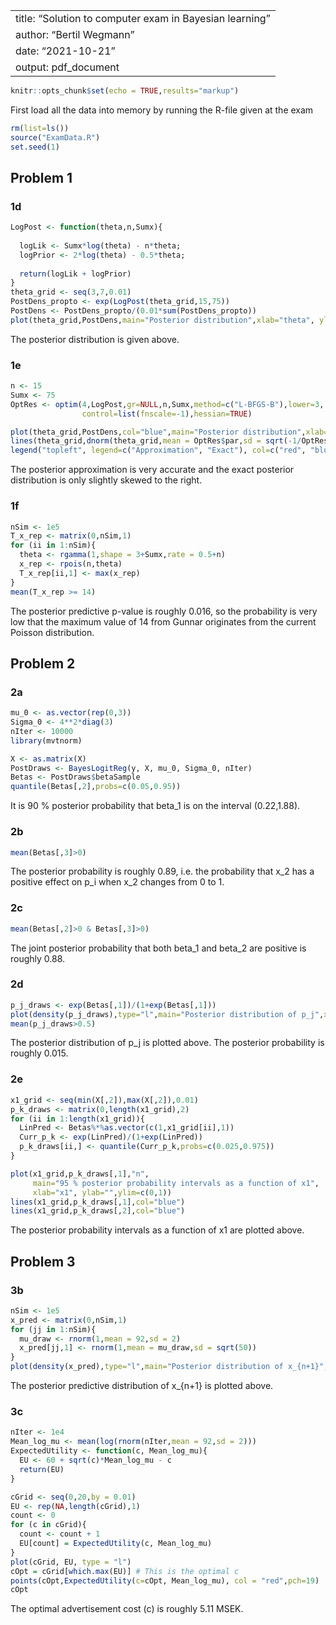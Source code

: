 
---
title: "Solution to computer exam in Bayesian learning"
author: "Bertil Wegmann"
date: "2021-10-21"
output: pdf_document
---

```r
knitr::opts_chunk$set(echo = TRUE,results="markup")
```

First load all the data into memory by running the R-file given at the exam
```r
rm(list=ls())
source("ExamData.R")
set.seed(1)
```

## Problem 1

### 1d
```r
LogPost <- function(theta,n,Sumx){
  
  logLik <- Sumx*log(theta) - n*theta;
  logPrior <- 2*log(theta) - 0.5*theta;
 
  return(logLik + logPrior)
}
theta_grid <- seq(3,7,0.01)
PostDens_propto <- exp(LogPost(theta_grid,15,75))
PostDens <- PostDens_propto/(0.01*sum(PostDens_propto))
plot(theta_grid,PostDens,main="Posterior distribution",xlab="theta", ylab="")
```
The posterior distribution is given above.

### 1e
```r
n <- 15
Sumx <- 75
OptRes <- optim(4,LogPost,gr=NULL,n,Sumx,method=c("L-BFGS-B"),lower=3,
                control=list(fnscale=-1),hessian=TRUE)

plot(theta_grid,PostDens,col="blue",main="Posterior distribution",xlab="theta", ylab="")
lines(theta_grid,dnorm(theta_grid,mean = OptRes$par,sd = sqrt(-1/OptRes$hessian)),col="red")
legend("topleft", legend=c("Approximation", "Exact"), col=c("red", "blue"), lty=1:2, cex=0.8)
```
The posterior approximation is very accurate and the exact posterior distribution is only slightly skewed to the right.

### 1f
```r
nSim <- 1e5
T_x_rep <- matrix(0,nSim,1)
for (ii in 1:nSim){
  theta <- rgamma(1,shape = 3+Sumx,rate = 0.5+n)
  x_rep <- rpois(n,theta)
  T_x_rep[ii,1] <- max(x_rep)
}
mean(T_x_rep >= 14)
```
The posterior predictive p-value is roughly 0.016, so the probability is very low that the maximum value of 14 from Gunnar originates from the current Poisson distribution.

## Problem 2

### 2a
```r
mu_0 <- as.vector(rep(0,3))
Sigma_0 <- 4**2*diag(3)
nIter <- 10000
library(mvtnorm)

X <- as.matrix(X)
PostDraws <- BayesLogitReg(y, X, mu_0, Sigma_0, nIter)
Betas <- PostDraws$betaSample
quantile(Betas[,2],probs=c(0.05,0.95))
```
It is 90 % posterior probability that beta_1 is on the interval (0.22,1.88).

### 2b
```r
mean(Betas[,3]>0)
```
The posterior probability is roughly 0.89, i.e. the probability that x_2 has a positive effect on p_i when x_2 changes from 0 to 1.

### 2c
```r
mean(Betas[,2]>0 & Betas[,3]>0)
```
The joint posterior probability that both beta_1 and beta_2 are positive is roughly 0.88.

### 2d
```r
p_j_draws <- exp(Betas[,1])/(1+exp(Betas[,1]))
plot(density(p_j_draws),type="l",main="Posterior distribution of p_j",xlab="p_j",ylab="")
mean(p_j_draws>0.5)
```
The posterior distribution of p_j is plotted above. The posterior probability is roughly 0.015.

### 2e
```r
x1_grid <- seq(min(X[,2]),max(X[,2]),0.01)
p_k_draws <- matrix(0,length(x1_grid),2)
for (ii in 1:length(x1_grid)){
  LinPred <- Betas%*%as.vector(c(1,x1_grid[ii],1))
  Curr_p_k <- exp(LinPred)/(1+exp(LinPred))
  p_k_draws[ii,] <- quantile(Curr_p_k,probs=c(0.025,0.975))
}

plot(x1_grid,p_k_draws[,1],"n",
     main="95 % posterior probability intervals as a function of x1",
     xlab="x1", ylab="",ylim=c(0,1))
lines(x1_grid,p_k_draws[,1],col="blue")
lines(x1_grid,p_k_draws[,2],col="blue")
```
The posterior probability intervals as a function of x1 are plotted above.

## Problem 3

### 3b
```r
nSim <- 1e5
x_pred <- matrix(0,nSim,1)
for (jj in 1:nSim){
  mu_draw <- rnorm(1,mean = 92,sd = 2)
  x_pred[jj,1] <- rnorm(1,mean = mu_draw,sd = sqrt(50))
}
plot(density(x_pred),type="l",main="Posterior distribution of x_{n+1}",xlab="x_{n+1}",ylab="")
```
The posterior predictive distribution of x_{n+1} is plotted above.

### 3c
```r
nIter <- 1e4
Mean_log_mu <- mean(log(rnorm(nIter,mean = 92,sd = 2)))
ExpectedUtility <- function(c, Mean_log_mu){
  EU <- 60 + sqrt(c)*Mean_log_mu - c
  return(EU)
}

cGrid <- seq(0,20,by = 0.01)
EU <- rep(NA,length(cGrid),1)
count <- 0
for (c in cGrid){
  count <- count + 1
  EU[count] = ExpectedUtility(c, Mean_log_mu)
}
plot(cGrid, EU, type = "l")
cOpt = cGrid[which.max(EU)] # This is the optimal c
points(cOpt,ExpectedUtility(c=cOpt, Mean_log_mu), col = "red",pch=19)
cOpt
```
The optimal advertisement cost (c) is roughly 5.11 MSEK.


